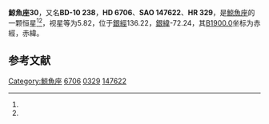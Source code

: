 {{Starbox begin
| name = 鯨魚座30
}}
{{Starbox observe
| epoch = [[J2000.0|J2000.0]]
| constell = [[鯨魚座|鯨魚座]]<ref name=SIMBAD>{{cite web
 | url=http://simbad.u-strasbg.fr/simbad/sim-id?Ident=HR+329
 | title=Pulsating variable Star
 | publisher=Centre de Données astronomiques de Strasbourg
 | work=SIMBAD
 | accessdate=2012-07-13
 | archive-date=2019-08-27
 | archive-url=https://web.archive.org/web/20190827173821/http://simbad.u-strasbg.fr/simbad/sim-id?Ident=HR+329
 }}</ref><ref name=DATA>{{cite web
 | url=http://vizier.u-strasbg.fr/viz-bin/VizieR-5?-out.add=.&-source=5050&-corr=PK=HR&-out.max=9999&HR=329
 | title=VizieR Detailed Page
 | accessdate=2012-07-13
 | archive-date=2016-03-04
 | archive-url=https://web.archive.org/web/20160304204541/http://vizier.u-strasbg.fr/viz-bin/VizieR-5?-out.add=.&-source=5050&-corr=PK=HR&-out.max=9999&HR=329
 | dead-url=no
 }}</ref>
| 星官 = 
| ra = {{RA|1|7|46.2}}<ref name=SIMBAD /><ref name=DATA />
| dec = {{DEC|-9|47|8}}<ref name=SIMBAD /><ref name=DATA />
| appmag_v = 5.82<ref name=SIMBAD /><ref name=DATA />
}}
{{Starbox character
| class = F7IV<ref name=SIMBAD /><ref name=DATA />
| b-v = 0.43<ref name=SIMBAD /><ref name=DATA />
| u-b = 0.02<ref name=SIMBAD /><ref name=DATA />
| r-i = <ref name=SIMBAD /><ref name=DATA />
| variable = 
}}
{{Starbox astrometry
| radial_v = 0.02
| prop_mo_ra = 22
| parallax = 
| p_error = 
}}
{{Starbox catalog
| names =BD-10 238，[[SAO星表|SAO]] 147622，[[HD星表|HD]] 6706，[[HR星表|HR]] 329}}
{{Starbox reference |Simbad=HR+329}}
{{Starbox end}}

'''鯨魚座30'''，又名'''BD-10 238'''，'''HD 6706'''、'''SAO 147622'''、'''HR 329'''，是[[鯨魚座|鯨魚座]]的一颗恒星<ref name=SIMBAD /><ref name=DATA />，视星等为5.82，位于[[銀道座標系|銀經]]136.22，[[銀道座標系|銀緯]]-72.24，其[[B1900.0|B1900.0]]坐标为赤經{{RA|1|2|44.5}}，赤緯{{DEC|-10|-72.24|14}}。

== 参考文献 ==
{{reflist}}

{{star-stub}}

{{鯨魚座恒星}}
{{星官|天仓|6|21}}
[[Category:鯨魚座|Category:鯨魚座]]
[[Category:HD和HDE天體|6706]]
[[Category:HR天體|0329]]
[[Category:SAO天體|147622]]